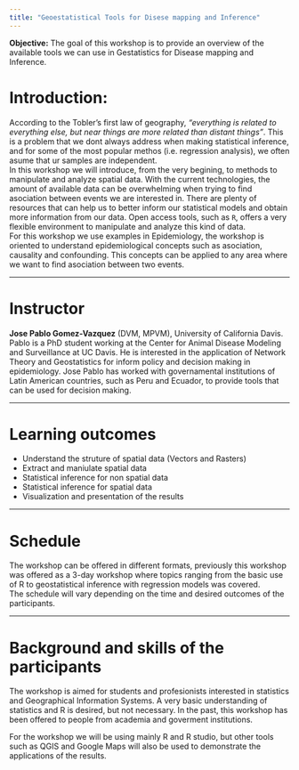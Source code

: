```yaml
---
title: "Geoestatistical Tools for Disese mapping and Inference"
---
```


**Objective:** The goal of this workshop is to provide an overview of the available tools we can use in Gestatistics for Disease mapping and Inference.  

# Introduction:

According to the Tobler's first law of geography, *"everything is related to everything else, but near things are more related than distant things"*. This is a problem that we dont always address when making statistical inference, and for some of the most popular methos (i.e. regression analysis), we often asume that ur samples are independent.  
In this workshop we will introduce, from the very begining, to methods to manipulate and analyze spatial data. With the current technologies, the amount of available data can be overwhelming when trying to find asociation between events we are interested in. There are plenty of resources that can help us to better inform our statistical models and obtain more information from our data. Open access tools, such as `R`, offers a very flexible environment to manipulate and analyze this kind of data.  
For this workshop we use examples in Epidemiology, the workshop is oriented to understand epidemiological concepts such as asociation, causality and confounding. This concepts can be applied to any area where we want to find asociation between two events.  

________

# Instructor

**Jose Pablo Gomez-Vazquez** (DVM, MPVM), University of California Davis. Pablo is a PhD student working at the Center for Animal Disease Modeling and Surveillance at UC Davis. He is interested in the application of Network Theory and Geostatistics for inform policy and decision making in epidemiology. Jose Pablo has worked with governamental institutions of Latin American countries, such as Peru and Ecuador, to provide tools that can be used for decision making.  


________


# Learning outcomes

  - Understand the struture of spatial data (Vectors and Rasters)
  - Extract and maniulate spatial data
  - Statistical inference for non spatial data
  - Statistical inference for spatial data
  - Visualization and presentation of the results

________


# Schedule

The workshop can be offered in different formats, previously this workshop was offered as a 3-day workshop where topics ranging from the basic use of R to geostatistical inference with regression models was covered.  
The schedule will vary depending on the time and desired outcomes of the participants.  

________


# Background and skills of the participants

The workshop is aimed for students and profesionists interested in statistics and Geographical Information Systems. A very basic understanding of statistics and R is desired, but not necessary. In the past, this workshop has been offered to people from academia and goverment institutions.  
  
For the workshop we will be using mainly R and R studio, but other tools such as QGIS and Google Maps will also be used to demonstrate the applications of the results. 

